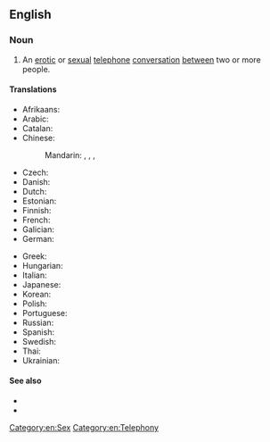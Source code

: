 {{also|phonesex|phone-sex}}

==English==
{{wikipedia}}

===Noun===
{{en-noun|-}}

# An [[erotic]] or [[sexual]] [[telephone]] [[conversation]] [[between]] two or more people.

====Translations====
{{trans-top|erotic or sexual telephone conversation between two or more people}}
* Afrikaans: {{t|af|telefoonseks}}
* Arabic: {{t|ar|جِنْس عَبْرَ الهَاتِف|m}}
* Catalan: {{t|ca|sexe telefònic|m}}
* Chinese:
*: Mandarin: {{t|cmn|電話性交}}, {{t|cmn|电话性交|tr=diànhuà xìngjiāo}}, {{t|cmn|電話性愛}}, {{t|cmn|电话性爱|tr=diànhuà xìng'ài}}
* Czech: {{t|cs|sex po telefonu}}
* Danish: {{t|da|telefonsex}}
* Dutch: {{t+|nl|telefoonseks}}
* Estonian: {{t|et|telefoniseks}}
* Finnish: {{t|fi|puhelinseksi}}
* French: {{t+|fr|téléphone rose|m}}
* Galician: {{t|gl|sexo telefónico|m}}
* German: {{t+|de|Telefonsex}}
{{trans-mid}}
* Greek: {{t|el|τηλεφωνικό σεξ}}
* Hungarian: {{t|hu|telefonszex}}
* Italian: {{t|it|sesso telefonico|m}}
* Japanese: {{t|ja|サイバーセックス|tr=saibāsekkusu}}
* Korean: {{t|ko|폰섹스}}
* Polish: {{t|pl|seks przez telefon|m}}
* Portuguese: {{t|pt|sexo por telefone|m}}
* Russian: {{t|ru|секс по телефо́ну|m}}
* Spanish: {{t|es|sexo telefónico|m}}
* Swedish: {{t+|sv|telefonsex}}
* Thai: {{t|th|เซ็กส์โฟน|tr=sék fohn}}
* Ukrainian: {{t|uk|секс по телефо́ну|m}}
{{trans-bottom}}

====See also====
* {{l|en|cybersex}}
* {{l|en|dirty talk}}

[[Category:en:Sex]]
[[Category:en:Telephony]]